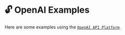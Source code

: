 
# 🔓 OpenAI Examples

Here are some examples using the [`OpenAI API Platform`](https://openai.com/api/).

<DocCardList />
